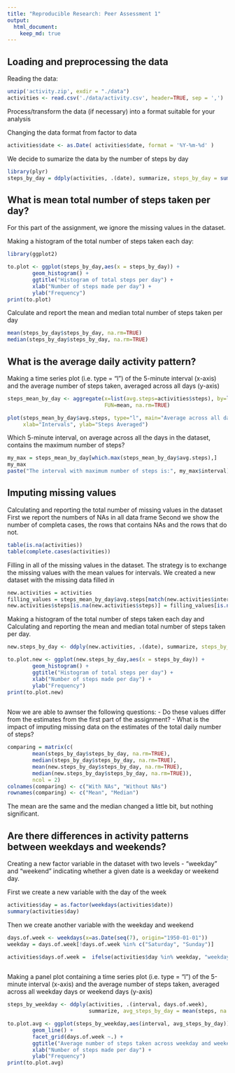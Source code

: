 ```yaml
---
title: "Reproducible Research: Peer Assessment 1"
output: 
  html_document:
    keep_md: true
---
```



## Loading and preprocessing the data

Reading the data:
```r
unzip('activity.zip', exdir = "./data")
activities <- read.csv('./data/activity.csv', header=TRUE, sep = ',')

```

Process/transform the data (if necessary) into a format suitable for your analysis

Changing the data format from factor to data
```r
activities$date <- as.Date( activities$date, format = '%Y-%m-%d' )
```

We decide to sumarize the data by the number of steps by day
```r
library(plyr)
steps_by_day = ddply(activities, .(date), summarize, steps_by_day = sum(steps))

```

## What is mean total number of steps taken per day?

For this part of the assignment, we ignore the missing values in the dataset.

Making a histogram of the total number of steps taken each day:
```r
library(ggplot2)

to.plot <- ggplot(steps_by_day,aes(x = steps_by_day)) + 
        geom_histogram() + 
        ggtitle("Histogram of total steps per day") +
        xlab("Number of steps made per day") +
        ylab("Frequency")
print(to.plot)

```

Calculate and report the mean and median total number of steps taken per day
```r
mean(steps_by_day$steps_by_day, na.rm=TRUE)
median(steps_by_day$steps_by_day, na.rm=TRUE)
```

## What is the average daily activity pattern?

Making a time series plot (i.e. type = "l") of the 5-minute interval (x-axis)
and the average number of steps taken, averaged across all days (y-axis)

```r
steps_mean_by_day <- aggregate(x=list(avg.steps=activities$steps), by=list(interval=activities$interval), 
                               FUN=mean, na.rm=TRUE)

plot(steps_mean_by_day$avg.steps, type="l", main="Average across all days based on intervals", 
     xlab="Intervals", ylab="Steps Averaged")
```

Which 5-minute interval, on average across all the days in the dataset,
contains the maximum number of steps?
```r
my_max = steps_mean_by_day[which.max(steps_mean_by_day$avg.steps),]
my_max
paste("The interval with maximum number of steps is:", my_max$interval)
```

## Imputing missing values

Calculating and reporting the total number of missing values in the dataset
First we report the numbers of NAs in all data frame
Second we show the number of completa cases, the rows that contains NAs and the rows that do not.
```r
table(is.na(activities))
table(complete.cases(activities))
```

Filling in all of the missing values in the dataset. The strategy 
is to exchange the missing values with the mean values for intervals.
We created a new dataset with the missing data filled in
```r
new.activities = activities
filling_values = steps_mean_by_day$avg.steps[match(new.activities$interval, steps_mean_by_day$interval)]
new.activities$steps[is.na(new.activities$steps)] = filling_values[is.na(activities$steps)]

```

Making a histogram of the total number of steps taken each day and Calculating
and reporting the mean and median total number of steps taken per day. 
```r

new.steps_by_day <- ddply(new.activities, .(date), summarize, steps_by_day = sum(steps))

to.plot.new <- ggplot(new.steps_by_day,aes(x = steps_by_day)) + 
        geom_histogram() + 
        ggtitle("Histogram of total steps per day") +
        xlab("Number of steps made per day") +
        ylab("Frequency")
print(to.plot.new)
            
```

Now we are able to awnser the following questions:
- Do these values differ from the estimates from the first part of the assignment?
- What is the impact of imputing missing data on the estimates of the total
daily number of steps?
```r
comparing = matrix(c(
        mean(steps_by_day$steps_by_day, na.rm=TRUE),
        median(steps_by_day$steps_by_day, na.rm=TRUE),
        mean(new.steps_by_day$steps_by_day, na.rm=TRUE),
        median(new.steps_by_day$steps_by_day, na.rm=TRUE)),
        ncol = 2)
colnames(comparing) <- c("With NAs", "Without NAs")
rownames(comparing) <- c("Mean", "Median")
```
The mean are the same and the median changed a little bit, but nothing significant.

## Are there differences in activity patterns between weekdays and weekends?

Creating a new factor variable in the dataset with two levels - "weekday"
and "weekend" indicating whether a given date is a weekday or weekend
day.

First we create a new variable with the day of the week
```r
activities$day = as.factor(weekdays(activities$date))
summary(activities$day)
```

Then we create another variable with the weekday and weekend
```r
days.of.week <- weekdays(x=as.Date(seq(7), origin="1950-01-01"))
weekday = days.of.week[!days.of.week %in% c("Saturday", "Sunday")]

activities$days.of.week =  ifelse(activities$day %in% weekday, "weekday", "weekend")
        

```

Making a panel plot containing a time series plot (i.e. type = "l") of the
5-minute interval (x-axis) and the average number of steps taken, averaged
across all weekday days or weekend days (y-axis)
```r
steps_by_weekday <- ddply(activities, .(interval, days.of.week), 
                          summarize, avg_steps_by_day = mean(steps, na.rm = TRUE))

to.plot.avg <- ggplot(steps_by_weekday,aes(interval, avg_steps_by_day)) + 
        geom_line() + 
        facet_grid(days.of.week ~.) +
        ggtitle("Average number of steps taken across weekday and weekend") +
        xlab("Number of steps made per day") +
        ylab("Frequency")
print(to.plot.avg)
```


